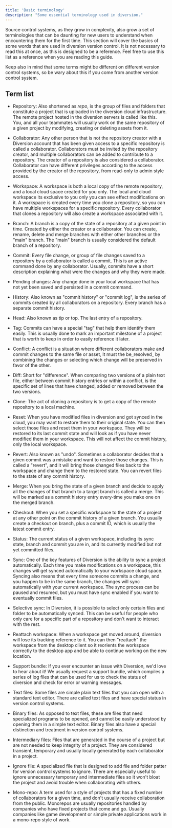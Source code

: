 ```yaml
---
title: 'Basic terminology'
description: "Some essential terminology used in diversion."
---
```


Source control systems, as they grow in complexity, also grow a set of
terminologies that can be daunting for new users to understand when encountering
them for the first time. This section will cover the basics of some words that
are used in diversion version control. It is not necessary to read this at once,
as this is designed to be a reference. Feel free to use this list as a reference
when you are reading this guide. 

Keep also in mind that some terms might be different on different version
control systems, so be wary about this if you come from another version control
system.

## Term list

* Repository: Also shortened as *repo*, is the group of files and folders that
  constitute a project that is uploaded in the diversion cloud infrastructure.
  The remote project hosted in the diversion servers is called like this. You,
  and all your teammates will usually work on the same repository of a given
  project by modifying, creating or deleting assets from it. 

* Collaborator: Any other person that is not the repository creator with a
  Diversion account that has been given access to a specific repository is
  called a collaborator. Collaborators must be invited by the repository
  creator, and multiple collaborators can be added to contribute to a
  repository. The creator of a repository is also considered a collaborator.
  Collaborator can have different privileges according to the access provided by
  the creator of the repository, from read-only to admin style access.

* Workspace: A workspace is both a local copy of the remote repository, and a
  local cloud space created for you only. The local and cloud workspace its
  exclusive to you only you can see effect modifications on it. A workspace is
  created every time you clone a repository, so you can have multiple workspaces
  for a specific repository. Every collaborator that clones a repository will
  also create a workspace associated with it.

* Branch: A branch is a copy of the state of a repository at a given point in
  time. Created by either the creator or a collaborator. You can create, rename,
  delete and merge branches with either other branches or the "main" branch. The
  "main" branch is usually considered the default branch of a repository.

* Commit: Every file change, or group of file changes saved to a repository by a
  collaborator is called a commit. This is an active command done by any
  collaborator. Usually, commits have a short description explaining what were
  the changes and why they were made.

* Pending changes: Any change done in your local workspace that has not yet been
  saved and persisted in a commit command.

* History: Also known as "commit history" or "commit log", is the series of
  commits created by all collaborators on a repository. Every branch has a
  separate commit history.

* Head: Also known as tip or top. The last entry of a repository.

* Tag: Commits can have a special "tag" that help them identify them easily.
  This is usually done to mark an important milestone of a project that is worth
  to keep in order to easily reference it later.

* Conflict: A conflict is a situation where different collaborators make and
  commit changes to the same file or asset, It must the be_resolved_ by
  combining the changes or selecting which change will be preserved in favor of
  the other.

* Diff: Short for "difference". When comparing two versions of a plain text
  file, either between commit history entries or within a conflict, is the
  specific set of lines that have changed, added or removed between the two
  versions.

* Clone: The act of cloning a repository is to get a copy of the remote
  repository to a local machine.

* Reset: When you have modified files in diversion and got synced in the cloud,
  you may want to restore them to their original state. You can then select
  those files and reset them in your workspace. They will be restored to its
  last commit state and will look as if you have never modified them in your
  workspace. This will not affect the commit history, only the local workspace.

* Revert: Also known as "undo". Sometimes a collaborator decides that a given
  commit was a mistake and want to restore those changes. This is called a
  "revert", and it will bring those changed files back to the workspace and
  change them to the restored state. You can revert files to the state of any
  commit history.

* Merge: When you bring the state of a given branch and decide to apply all the
  changes of that branch to a target branch is called a merge. This will be
  marked as a commit history entry every-time you make one on the merged branch.

* Checkout: When you set a specific workspace to the state of a project at any
  other point on the commit history of a given branch. You usually create a
  checkout on branch, plus a commit ID, which is usually the latest commit
  entry.

* Status: The current status of a given workspace, including its sync state,
  branch and commit you are in, and its currently modified but not yet committed
  files.

* Sync: One of the key features of Diversion is the ability to sync a project
  automatically. Each time you make modifications on a workspace, this changes
  will get synced automatically to your workspace cloud space. Syncing also
  means that every time someone commits a change, and you happen to be in the
  same branch, the changes will sync automatically with your current workspace.
  The sync process can be paused and resumed, but you must have sync enabled if
  you want to eventually commit files.

* Selective sync: In Diversion, it is possible to select only certain files and
  folder to be automatically synced. This can be useful for people who only care
  for a specific part of a repository and don't want to interact with the rest.

* Reattach workspace: When a workspace get moved around, diversion will lose its
  tracking reference to it. You can then "reattach" the workspace from the
  desktop client so it reorients the workspace correctly to the desktop app and
  be able to continue working on the new location.

* Support bundle: If you ever encounter an issue with Diversion, we'd love to
  hear about it! We usually request a support bundle, which compiles a series of
  log files that can be used for us to check the status of diversion and check
  for error or warning messages.

* Text files: Some files are simple plain text files that you can open with a
  standard text editor. There are called text files and have special status in
  version control systems.

* Binary files: As opposed to text files, these are files that need specialized
  programs to be opened, and cannot be easily understood by opening them in a
  simple text editor. Binary files also have a special distinction and treatment
  in version control systems.

* Intermediary files: Files that are generated in the course of a project but
  are not needed to keep integrity of a project. They are considered transient,
  temporary and usually locally generated by each collaborator in a project.

* Ignore file: A specialized file that is designed to add file and folder patter
  for version control systems to ignore. There are especially useful to ignore
  unnecessary temporary and intermediate files so it won't bloat the project and
  avoid trouble when collaborating with others.

* Mono-repo: A term used for a style of projects that has a fixed number of
  collaborators for a given time, and don't usually receive collaboration from
  the public. Monorepos are usually repositories handled by companies who have
  fixed projects that come and go. Usually companies like game development or
  simple private applications work in a mono-repo style of work.
